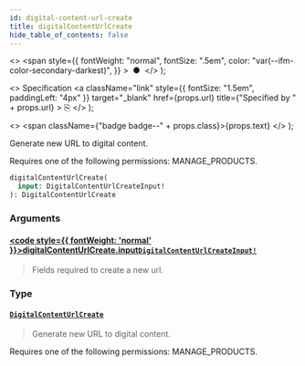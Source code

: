```yaml
---
id: digital-content-url-create
title: digitalContentUrlCreate
hide_table_of_contents: false
---
```


  <>
    <span
      style={{
        fontWeight: "normal",
        fontSize: ".5em",
        color: "var(--ifm-color-secondary-darkest)",
      }}
    >
      &nbsp;●&nbsp;
    </span>
  </>
);

  <>
    Specification
    <a
      className="link"
      style={{ fontSize: "1.5em", paddingLeft: "4px" }}
      target="\_blank"
      href={props.url}
      title={"Specified by " + props.url}
    >
      ⎘
    </a>
  </>
);

  <>
    <span className={"badge badge--" + props.class}>{props.text}</span>
  </>
);

Generate new URL to digital content.

Requires one of the following permissions: MANAGE_PRODUCTS.

```graphql
digitalContentUrlCreate(
  input: DigitalContentUrlCreateInput!
): DigitalContentUrlCreate
```

### Arguments

#### [<code style={{ fontWeight: 'normal' }}>digitalContentUrlCreate.<b>input</b></code>](#)<Bullet />[`DigitalContentUrlCreateInput!`](../../api-reference/inputs/digital-content-url-create-input) <Badge class="secondary" text="non-null"/> <Badge class="secondary" text="input"/>

> Fields required to create a new url.

### Type

#### [`DigitalContentUrlCreate`](../../api-reference/objects/digital-content-url-create) <Badge class="secondary" text="object"/>

> Generate new URL to digital content.

Requires one of the following permissions: MANAGE_PRODUCTS.

>
